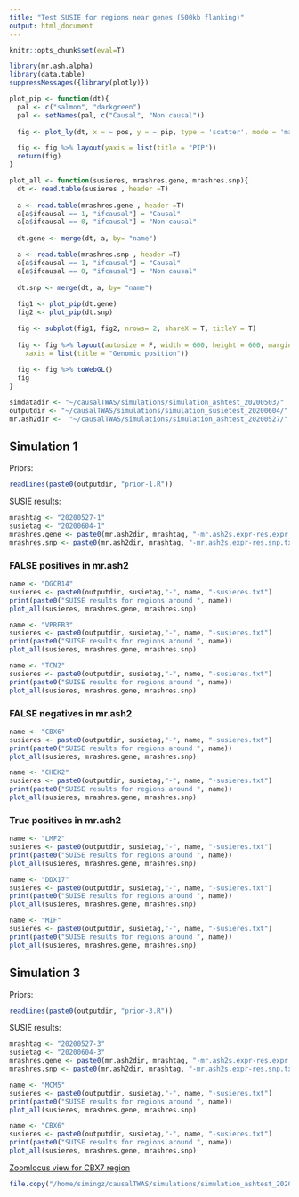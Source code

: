 ```yaml
---
title: "Test SUSIE for regions near genes (500kb flanking)"
output: html_document
---
```


```r
knitr::opts_chunk$set(eval=T)
```

```r
library(mr.ash.alpha)
library(data.table)
suppressMessages({library(plotly)})

plot_pip <- function(dt){
  pal <- c("salmon", "darkgreen")
  pal <- setNames(pal, c("Causal", "Non causal"))
  
  fig <- plot_ly(dt, x = ~ pos, y = ~ pip, type = 'scatter', mode = 'markers', color = ~ ifcausal, colors = pal, text = ~paste("Name: ", name))

  fig <- fig %>% layout(yaxis = list(title = "PIP"))
  return(fig)
}

plot_all <- function(susieres, mrashres.gene, mrashres.snp){
  dt <- read.table(susieres , header =T)
  
  a <- read.table(mrashres.gene , header =T)
  a[a$ifcausal == 1, "ifcausal"] = "Causal"
  a[a$ifcausal == 0, "ifcausal"] = "Non causal"
  
  dt.gene <- merge(dt, a, by= "name")

  a <- read.table(mrashres.snp , header =T)
  a[a$ifcausal == 1, "ifcausal"] = "Causal"
  a[a$ifcausal == 0, "ifcausal"] = "Non causal"
  
  dt.snp <- merge(dt, a, by= "name")
  
  fig1 <- plot_pip(dt.gene)
  fig2 <- plot_pip(dt.snp)

  fig <- subplot(fig1, fig2, nrows= 2, shareX = T, titleY = T)
  
  fig <- fig %>% layout(autosize = F, width = 600, height = 600, margin = 0.02,
    xaxis = list(title = "Genomic position"))
  
  fig <- fig %>% toWebGL()
  fig
}

```


```r
simdatadir <- "~/causalTWAS/simulations/simulation_ashtest_20200503/"
outputdir <- "~/causalTWAS/simulations/simulation_susietest_20200604/"
mr.ash2dir <-  "~/causalTWAS/simulations/simulation_ashtest_20200527/"
```

## Simulation 1
Priors:
```r
readLines(paste0(outputdir, "prior-1.R"))
```

SUSIE results:
```r
mrashtag <- "20200527-1"
susietag <- "20200604-1"
mrashres.gene <- paste0(mr.ash2dir, mrashtag, "-mr.ash2s.expr-res.expr.txt")
mrashres.snp <- paste0(mr.ash2dir, mrashtag, "-mr.ash2s.expr-res.snp.txt")
```

### FALSE positives in mr.ash2

```r
name <- "DGCR14"
susieres <- paste0(outputdir, susietag,"-", name, "-susieres.txt")
print(paste0("SUISE results for regions around ", name))
plot_all(susieres, mrashres.gene, mrashres.snp)
```

```r
name <- "VPREB3"
susieres <- paste0(outputdir, susietag,"-", name, "-susieres.txt")
print(paste0("SUISE results for regions around ", name))
plot_all(susieres, mrashres.gene, mrashres.snp)
```

```r
name <- "TCN2"
susieres <- paste0(outputdir, susietag,"-", name, "-susieres.txt")
print(paste0("SUISE results for regions around ", name))
plot_all(susieres, mrashres.gene, mrashres.snp)
```


### FALSE negatives in mr.ash2
```r
name <- "CBX6"
susieres <- paste0(outputdir, susietag,"-", name, "-susieres.txt")
print(paste0("SUISE results for regions around ", name))
plot_all(susieres, mrashres.gene, mrashres.snp)
```

```r
name <- "CHEK2"
susieres <- paste0(outputdir, susietag,"-", name, "-susieres.txt")
print(paste0("SUISE results for regions around ", name))
plot_all(susieres, mrashres.gene, mrashres.snp)
```

### True positives in mr.ash2
```r
name <- "LMF2"
susieres <- paste0(outputdir, susietag,"-", name, "-susieres.txt")
print(paste0("SUISE results for regions around ", name))
plot_all(susieres, mrashres.gene, mrashres.snp)
```

```r
name <- "DDX17"
susieres <- paste0(outputdir, susietag,"-", name, "-susieres.txt")
print(paste0("SUISE results for regions around ", name))
plot_all(susieres, mrashres.gene, mrashres.snp)
```
```r
name <- "MIF"
susieres <- paste0(outputdir, susietag,"-", name, "-susieres.txt")
print(paste0("SUISE results for regions around ", name))
plot_all(susieres, mrashres.gene, mrashres.snp)
```

## Simulation 3
Priors:
```r
readLines(paste0(outputdir, "prior-3.R"))
```

SUSIE results:
```r
mrashtag <- "20200527-3"
susietag <- "20200604-3"
mrashres.gene <- paste0(mr.ash2dir, mrashtag, "-mr.ash2s.expr-res.expr.txt")
mrashres.snp <- paste0(mr.ash2dir, mrashtag, "-mr.ash2s.expr-res.snp.txt")
```
```r

name <- "MCM5"
susieres <- paste0(outputdir, susietag,"-", name, "-susieres.txt")
print(paste0("SUISE results for regions around ", name))
plot_all(susieres, mrashres.gene, mrashres.snp)
```

```r

name <- "CBX6"
susieres <- paste0(outputdir, susietag,"-", name, "-susieres.txt")
print(paste0("SUISE results for regions around ", name))
plot_all(susieres, mrashres.gene, mrashres.snp)
```

[Zoomlocus view for CBX7 region](https://users.rcc.uchicago.edu/~simingz/chr22_39026778-40048655.pdf)
```r
file.copy("/home/simingz/causalTWAS/simulations/simulation_ashtest_20200503/snp_200622_CBX7/chr22_39026778-40048655.pdf", "~/public_html/chr22_39026778-40048655.pdf")
```
